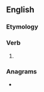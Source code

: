==English==

===Etymology===
{{suffix|spake|est|lang=en}}

===Verb===
{{head|en|verb form|cat2=verb simple past forms|cat3=second-person singular forms}}

# {{lb|en|archaic}} {{second-person singular past of|speak|lang=en}}

===Anagrams===
* {{anagrams|en|a=aekpsst|speak'st}}